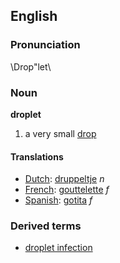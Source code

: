 ==English==
===Pronunciation===
\Drop"let\
===Noun===
'''droplet'''
# a very small [[drop]]

====Translations====
*[[Dutch]]: [[druppeltje]] ''n''
*[[French]]: [[gouttelette]] ''f''
*[[Spanish]]: [[gotita]] ''f''
===Derived terms===
*[[droplet infection]]